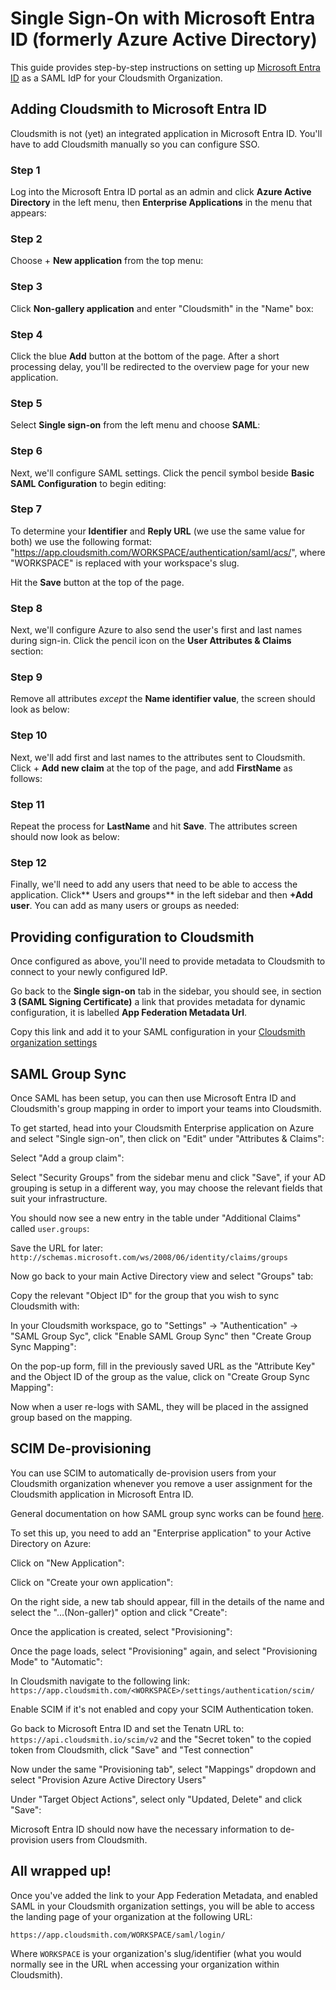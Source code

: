 
# Single Sign-On with Microsoft Entra ID (formerly Azure Active Directory) 

This guide provides step-by-step instructions on setting up [Microsoft Entra ID](https://www.microsoft.com/en-gb/security/business/identity-access/microsoft-entra-id) as a SAML IdP for your Cloudsmith Organization.

## Adding Cloudsmith to Microsoft Entra ID

Cloudsmith is not (yet) an integrated application in Microsoft Entra ID. You'll have to add Cloudsmith manually so you can configure SSO.

### Step 1

Log into the Microsoft Entra ID portal as an admin and click **Azure Active Directory** in the left menu, then **Enterprise Applications** in the menu that appears:

<BlockImage src={imgeed4fe7_cloudsmith_entra_id_1} alt=""></BlockImage>

### Step 2

Choose + **New application** from the top menu:

<BlockImage src={imgc5faa5f_cloudsmith_entra_id_2} alt=""></BlockImage>

### Step 3

Click **Non-gallery application** and enter "Cloudsmith" in the "Name" box:

<BlockImage src={img8bac474_cloudsmith_entra_id_3} alt=""></BlockImage>

### Step 4

Click the blue **Add** button at the bottom of the page. After a short processing delay, you'll be redirected to the overview page for your new application.

### Step 5

Select **Single sign-on** from the left menu and choose **SAML**:

<BlockImage src={img76a302f_cloudsmith_entra_id_4} alt=""></BlockImage>

### Step 6

Next, we'll configure SAML settings. Click the pencil symbol beside **Basic SAML Configuration** to begin editing:

<BlockImage src={img19dfed2_cloudsmith_entra_id_5} alt=""></BlockImage>


### Step 7

To determine your **Identifier** and **Reply URL** (we use the same value for both) we use the following format: "https://app.cloudsmith.com/WORKSPACE/authentication/saml/acs/", where "WORKSPACE" is replaced with your workspace's slug.

<BlockImage src={img482a011_cloudsmith_entra_id_6} alt=""></BlockImage>

Hit the **Save** button at the top of the page.

### Step 8

Next, we'll configure Azure to also send the user's first and last names during sign-in. Click the pencil icon on the **User Attributes & Claims** section:

<BlockImage src={img66f29c5_cloudsmith_entra_id_7} alt=""></BlockImage>

### Step 9

Remove all attributes _except_ the **Name identifier value**, the screen should look as below:

<BlockImage src={img5aabb6f_cloudsmith_entra_id_8} alt=""></BlockImage>

### Step 10

Next, we'll add first and last names to the attributes sent to Cloudsmith. Click + **Add new claim** at the top of the page, and add **FirstName** as follows:

<BlockImage src={img6a5ba58_cloudsmith_entra_id_9} alt=""></BlockImage>

### Step 11

Repeat the process for **LastName** and hit **Save**. The attributes screen should now look as below:

<BlockImage src={imgd168a64_cloudsmith_entra_id_10} alt=""></BlockImage>

### Step 12

Finally, we'll need to add any users that need to be able to access the application. Click** Users and groups** in the left sidebar and then **+Add user**. You can add as many users or groups as needed:

<BlockImage src={img6a260ed_cloudsmith_entra_id_11} alt=""></BlockImage>

## Providing configuration to Cloudsmith

Once configured as above, you'll need to provide metadata to Cloudsmith to connect to your newly configured IdP.

Go back to the **Single sign-on** tab in the sidebar, you should see, in section **3 (SAML Signing Certificate)** a link that provides metadata for dynamic configuration, it is labelled **App Federation Metadata Url**.

Copy this link and add it to your SAML configuration in your [Cloudsmith organization settings](/authentication/single-sign-on#enable-saml)

<BlockImage src={imgfc07a79_cloudsmith_entra_id_12} alt=""></BlockImage>

## SAML Group Sync

Once SAML has been setup, you can then use Microsoft Entra ID and Cloudsmith's group mapping in order to import your teams into Cloudsmith.

To get started, head into your Cloudsmith Enterprise application on Azure and select "Single sign-on", then click on "Edit" under "Attributes & Claims":

<BlockImage src={img9bcf573_Screenshot_2023_04_04_at_13_31_53} alt=""></BlockImage>

Select "Add a group claim":

<BlockImage src={img7b4aac5_Screenshot_2023_04_04_at_13_36_03} alt=""></BlockImage>

Select "Security Groups" from the sidebar menu and click "Save", if your AD grouping is setup in a different way, you may choose the relevant fields that suit your infrastructure.

<BlockImage src={img236c28f_Screenshot_2023_04_04_at_13_36_48} alt=""></BlockImage>

You should now see a new entry in the table under "Additional Claims" called `user.groups`:

<BlockImage src={img0235d82_Screenshot_2023_04_04_at_13_38_39} alt=""></BlockImage>

Save the URL for later: `http://schemas.microsoft.com/ws/2008/06/identity/claims/groups`

Now go back to your main Active Directory view and select "Groups" tab:

<BlockImage src={img83b07ab_Screenshot_2023_04_04_at_13_42_02} alt=""></BlockImage>

Copy the relevant "Object ID" for the group that you wish to sync Cloudsmith with:

<BlockImage src={img9259a0d_Screenshot_2023_04_04_at_13_43_25} alt=""></BlockImage>

In your Cloudsmith workspace, go to "Settings" -> "Authentication" -> "SAML Group Syc", click "Enable SAML Group Sync" then "Create Group Sync Mapping":

<BlockImage src={img_logsiPad_Pro_2} alt=""></BlockImage>

On the pop-up form, fill in the previously saved URL as the "Attribute Key" and the Object ID of the group as the value, click on "Create Group Sync Mapping":

<BlockImage src={img_logsiPad_Pro_3} alt=""></BlockImage>

Now when a user re-logs with SAML, they will be placed in the assigned group based on the mapping. 

## SCIM De-provisioning

You can use SCIM to automatically de-provision users from your Cloudsmith organization whenever you remove a user assignment for the Cloudsmith application in Microsoft Entra ID.

General documentation on how SAML group sync works can be found [here](/authentication/single-sign-on#saml-group-sync).

To set this up, you need to add an "Enterprise application" to your Active Directory on Azure:

<BlockImage src={img8172851_Screenshot_2023_03_28_at_16_34_31} alt=""></BlockImage>

Click on "New Application":

<BlockImage src={img6e7cf72_Screenshot_2023_03_28_at_16_36_00} alt=""></BlockImage>

Click on "Create your own application":

<BlockImage src={img043acd5_Screenshot_2023_03_28_at_16_37_32} alt=""></BlockImage>

On the right side, a new tab should appear, fill in the details of the name and select the "...(Non-galler)" option and click "Create":

<BlockImage src={imgdff57a3_Screenshot_2023_03_28_at_16_39_27} alt=""></BlockImage>

Once the application is created, select "Provisioning":

<BlockImage src={img23729bf_Screenshot_2023_03_28_at_16_42_10} alt=""></BlockImage>

Once the page loads, select "Provisioning" again, and select "Provisioning Mode" to "Automatic":

<BlockImage src={img4995811_Screenshot_2023_03_28_at_16_44_01} alt=""></BlockImage>

In Cloudsmith navigate to the following link: `https://app.cloudsmith.com/<WORKSPACE>/settings/authentication/scim/`

Enable SCIM if it's not enabled and copy your SCIM Authentication token.

Go back to Microsoft Entra ID and set the Tenatn URL to: `https://api.cloudsmith.io/scim/v2` and the "Secret token" to the copied token from Cloudsmith, click "Save" and "Test connection"

Now under the same "Provisioning tab", select "Mappings" dropdown and select "Provision Azure Active Directory Users"

<BlockImage src={img4934353_Screenshot_2023_03_28_at_16_56_27} alt=""></BlockImage>

Under "Target Object Actions", select only "Updated, Delete" and click "Save":

<BlockImage src={img1b6c2ec_Screenshot_2023_04_04_at_13_24_50} alt=""></BlockImage>

Microsoft Entra ID should now have the necessary information to de-provision users from Cloudsmith.

## All wrapped up!

Once you've added the link to your App Federation Metadata, and enabled SAML in your Cloudsmith organization settings, you will be able to access the landing page of your organization at the following URL:

`https://app.cloudsmith.com/WORKSPACE/saml/login/`

Where `WORKSPACE` is your organization's slug/identifier (what you would normally see in the URL when accessing your organization within Cloudsmith).
